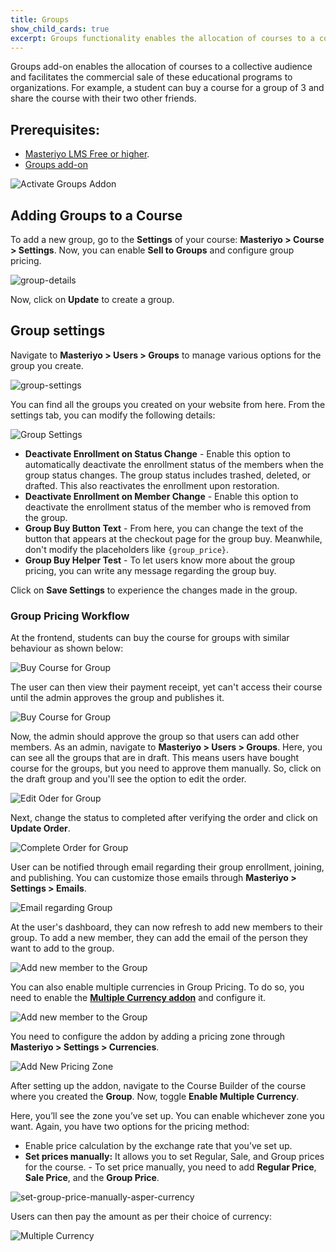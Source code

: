 ```yaml
---
title: Groups
show_child_cards: true
excerpt: Groups functionality enables the allocation of courses to a collective audience and facilitates the commercial sale of these educational programs to organizations, as example.
---
```


Groups add-on enables the allocation of courses to a collective audience and facilitates the commercial sale of these educational programs to organizations. For example, a student can buy a course for a group of 3 and share the course with their two other friends.

## Prerequisites:

- [Masteriyo LMS Free or higher](https://docs.masteriyo.com/getting-started/installation).
- [Groups add-on](https://docs.masteriyo.com/getting-started/activate-masteriyo-addons)

![Activate Groups Addon](https://raw.githubusercontent.com/Masteriyo/masteriyo-docs/main/assets/images/group-course/enable-groups-addon.png)

## Adding Groups to a Course

To add a new group, go to the **Settings** of your course: **Masteriyo > Course > Settings**.
Now, you can enable **Sell to Groups** and configure group pricing.

![group-details](https://raw.githubusercontent.com/Masteriyo/masteriyo-docs/main/assets/images/group-course/set-group-pricing.png)

Now, click on **Update** to create a group.

## Group settings

Navigate to **Masteriyo > Users > Groups** to manage various options for the group you create.

![group-settings](https://raw.githubusercontent.com/Masteriyo/masteriyo-docs/main/assets/images/group-course/navigate-to-users-groups.png)

You can find all the groups you created on your website from here. From the settings tab, you can modify the following details:

![Group Settings](https://raw.githubusercontent.com/Masteriyo/masteriyo-docs/main/assets/images/group-course/group-settings.png)

- **Deactivate Enrollment on Status Change** - Enable this option to automatically deactivate the enrollment status of the members when the group status changes. The group status includes trashed, deleted, or drafted. This also reactivates the enrollment upon restoration.
- **Deactivate Enrollment on Member Change** - Enable this option to deactivate the enrollment status of the member who is removed from the group.
- **Group Buy Button Text** - From here, you can change the text of the button that appears at the checkout page for the group buy. Meanwhile, don't modify the placeholders like `{group_price}`.
- **Group Buy Helper Test** - To let users know more about the group pricing, you can write any message regarding the group buy.

Click on **Save Settings** to experience the changes made in the group.

### Group Pricing Workflow

At the frontend, students can buy the course for groups with similar behaviour as shown below:

![Buy Course for Group](https://raw.githubusercontent.com/Masteriyo/masteriyo-docs/main/assets/images/group-course/buy-group-course.gif)

The user can then view their payment receipt, yet can't access their course until the admin approves the group and publishes it.

![Buy Course for Group](https://raw.githubusercontent.com/Masteriyo/masteriyo-docs/main/assets/images/group-course/user-account-dashboard-after-buying-group-before-approval.gif)

Now, the admin should approve the group so that users can add other members. As an admin, navigate to **Masteriyo > Users > Groups**. Here, you can see all the groups that are in draft. This means users have bought course for the groups, but you need to approve them manually. So, click on the draft group and you'll see the option to edit the order.

![Edit Oder for Group](https://raw.githubusercontent.com/Masteriyo/masteriyo-docs/main/assets/images/group-course/edit-group-order.png)

Next, change the status to completed after verifying the order and click on **Update Order**.

![Complete Order for Group](https://raw.githubusercontent.com/Masteriyo/masteriyo-docs/main/assets/images/group-course/complete-order.png)

User can be notified through email regarding their group enrollment, joining, and publishing. You can customize those emails through **Masteriyo > Settings > Emails**.

![Email regarding Group](https://raw.githubusercontent.com/Masteriyo/masteriyo-docs/main/assets/images/group-course/email-to-student-regarding-group.png)

At the user's dashboard, they can now refresh to add new members to their group. To add a new member, they can add the email of the person they want to add to the group.

![Add new member to the Group](https://raw.githubusercontent.com/Masteriyo/masteriyo-docs/main/assets/images/group-course/add-members-to-group.png)

You can also enable multiple currencies in Group Pricing. To do so, you need to enable the **[Multiple Currency addon](https://docs.masteriyo.com/free-addons/multiple-currency)** and configure it.

![Add new member to the Group](https://raw.githubusercontent.com/Masteriyo/masteriyo-docs/main/assets/images/group-course/toggle-to-enable-multiple-currency-addon.png)

You need to configure the addon by adding a pricing zone through **Masteriyo > Settings > Currencies**.

![Add New Pricing Zone](https://raw.githubusercontent.com/Masteriyo/masteriyo-docs/main/assets/images/group-course/add-new-pricing-zone.png)

After setting up the addon, navigate to the Course Builder of the course where you created the **Group**. Now, toggle **Enable Multiple Currency**.

Here, you’ll see the zone you’ve set up. You can enable whichever zone you want. Again, you have two options for the pricing method:

- Enable price calculation by the exchange rate that you’ve set up.
- **Set prices manually:** It allows you to set Regular, Sale, and Group prices for the course. - To set price manually, you need to add **Regular Price**, **Sale Price**, and the **Group Price**.

![set-group-price-manually-asper-currency](https://raw.githubusercontent.com/Masteriyo/masteriyo-docs/main/assets/images/group-course/enable-multiple-currency-in-group.png)

Users can then pay the amount as per their choice of currency:

![Multiple Currency](https://raw.githubusercontent.com/Masteriyo/masteriyo-docs/main/assets/images/group-course/group-course-with-multiple-currency.png)
